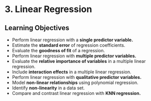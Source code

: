 # 3. Linear Regression

## Learning Objectives

- Perform linear regression with a **single predictor variable.**
- Estimate the **standard error** of regression coefficients.
- Evaluate the **goodness of fit** of a regression.
- Perform linear regression with **multiple predictor variables.**
- Evaluate the **relative importance of variables** in a multiple linear regression.
- Include **interaction effects** in a multiple linear regression.
- Perform linear regression with **qualitative predictor variables.**
- Model **non-linear relationships** using polynomial regression.
- Identify **non-linearity** in a data set.
- Compare and contrast linear regression with **KNN regression.**
